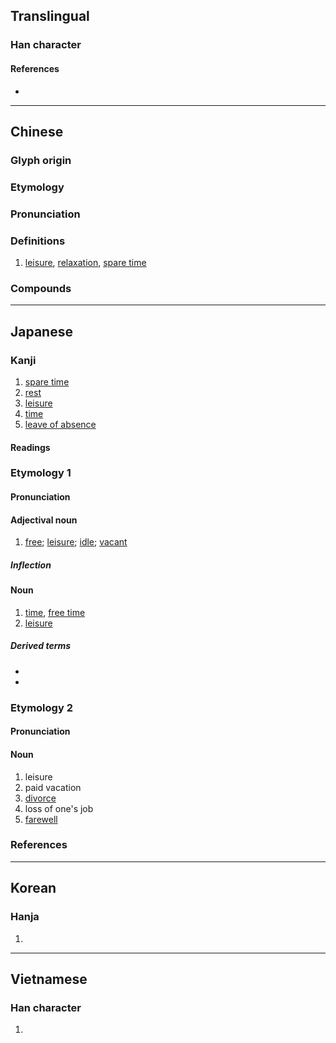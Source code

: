 {{character info/new}}
==Translingual==

===Han character===
{{Han char|rn=72|rad=日|as=09|sn=13|four=67047|canj=ARSE|ids=⿰日叚}}

====References====
* {{Han ref|kx=0497.360|dkj=14036|dj=0865.270|hdz=21527.020|uh=6687|ud=26247|bh=B776|bd=46966}}

----

==Chinese==
{{zh-forms}}

===Glyph origin===
{{Han etym}}

===Etymology===
{{rfe|zh|Any relation to 假 ("vacation")?}}

===Pronunciation===
{{zh-pron
|m=xiá
|m-s=
|c=haa6
|c-t=
|g=
|h=pfs=
|j=
|mb=
|md=
|mn=qz,xm:hâ/qz,tw,xm:hā/zz:hēe/qz:hě/tw,xm:hē/xm:hê
|mn_note=hâ/hā/hēe - literary; hě/hē/hê - vernacular
|mn-t=
|w=
|x=
|mc=y
|oc=y
|ma=
|cat=n
}}

===Definitions===
{{zh-hanzi}}

# [[leisure]], [[relaxation]], [[spare time]]

===Compounds===
{{zh-der|不暇|休暇|寸暇|放暇|暇人|空暇|閒暇|餘暇|無暇|自顧不暇}}

----

==Japanese==

===Kanji===
{{ja-kanji|grade=c|rs=日09}}

# [[spare time]]
# [[rest]]
# [[leisure]]
# [[time]]
# [[leave of absence]]

====Readings====
{{ja-readings
|goon=げ
|kanon=か
|kun=ひま-, いとま-
}}

===Etymology 1===
{{ja-kanjitab|ひま|yomi=k|alt=閑}}

====Pronunciation====
{{ja-pron|ひま|yomi=k|acc=0|acc_ref=DJR}}

====Adjectival noun====
{{ja-adj|infl=na|ひま}}

# [[free]]; [[leisure]]; [[idle]]; [[vacant]]

=====Inflection=====
{{ja-na|ひま}}

====Noun====
{{ja-noun|ひま}}

# [[time]], [[free time]]
# [[leisure]]

=====Derived terms=====
* {{ja-r|暇人|ひまじん}}
* {{ja-r|暇を唾す|ひま を つばす}}

===Etymology 2===
{{ja-kanjitab|いとま|yomi=k|alt=遑}}

====Pronunciation====
{{ja-pron|いとま|y=k|acc=0|acc_ref=DJR|acc2=3|acc2_ref=DJR}}

====Noun====
{{ja-noun|いとま}}

# leisure
# paid vacation
# [[divorce]]
# loss of one's job
# [[farewell]]

===References===
<references/>

----

==Korean==

===Hanja===
{{ko-hanja|hangeul=가|eumhun=|rv=ga|mr=ka|y=ka}}

# {{rfdef|ko|sort=日09}}

----

==Vietnamese==

===Han character===
{{vi-hantu|[[hạ]], [[hả]], [[há]]|rs=日09}}

# {{rfdef|vi|sort=日09}}